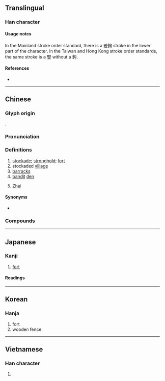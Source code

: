 {{character info}}
==Translingual==

===Han character===
{{Han char|rn=40|rad=宀|as=11|sn=14|four=30904|canj=JTCD|ids=⿱𡨄木}}

====Usage notes====
In the Mainland stroke order standard, there is a 豎鉤 stroke in the lower part of the character. In the Taiwan and Hong Kong stroke order standards, the same stroke is a 豎 without a 鉤.

====References====
* {{Han ref|kx=0291.110|dkj=07298|dj=0577.050|hdz=21270.010|uh=5BE8|ud=23528|bh=B9EB|bd=47595}}

----

==Chinese==
{{zh-forms|alt=𰌻-second round simplified}}

===Glyph origin===
{{Han etym}}
{{Han compound|𡨄|木|ls=psc|ls2=ic|c1=p|c2=s|t1=to block; to block up; to jam; to plug|t2=wood}}.

===Pronunciation===
{{zh-pron
|m=zhài
|ma=Zh-zhài.ogg
|m-s=
|c=zaai6
|c-t=
|g=
|h=pfs=chhai
|j=
|mb=cāi
|md=câi
|mn=ml:chāi/qz,tw,xm:chē/zz:chēe
|mn_note=chāi - literary; chē/chēe - vernacular
|mn-t=zê7
|w=3za,3ze
|x=
|mc=y
|oc=y
|cat=n,pn
}}

===Definitions===
{{zh-hanzi}}

# [[stockade]]; [[stronghold]]; [[fort]]
# stockaded [[village]]
# [[barracks]]
# [[bandit]] [[den]]
# {{surname|zh|dot=:}} [[Zhai]]

====Synonyms====
* {{s|stockaded village}} {{zh-l|寨子}}

===Compounds===
{{zh-der|偷營劫寨|引狗入寨|安營紮寨|寨柵|壓寨夫人|劫寨|寨子|寨主|安營下寨|山寨|倒寨計|煙花寨|押寨夫人|拔寨|柬埔寨|營寨|煙花寨主|老寨|鹿寨|迷魂寨|邊寨|鶯花寨|貫寨|紮寨|東寨|者來寨|楊寨|錢寨|馬家寨|小寨|周寨|李寨|王寨|付寨|呂寨|丁寨|寨坡|雙寨|萬寨|大寨|大堖寨|馬鞍寨}}

{{zh-cat|Advanced}}

----

==Japanese==

===Kanji===
{{ja-kanji|grade=|rs=宀11}}

# [[fort]]

====Readings====
{{ja-readings
|goon=ざい
|kanon=さい
|kun=とりで}}

----

==Korean==

===Hanja===
{{ko-hanja/new|[[울짱]], [[목책]]|채}}

# fort
# wooden fence

----

==Vietnamese==

===Han character===
{{vi-hantu|[[trại]]|rs=宀11}}

# {{rfdef|vi|sort=宀11}}